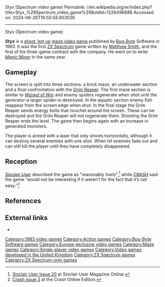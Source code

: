 Styx (Spectrum video game)
Permalink: //en.wikipedia.org/w/index.php?title=Styx_%28Spectrum_video_game%29&oldid=1226496888
Accessed on: 2024-06-26T16:55:58.603026



------
Styx (Spectrum video game)
{{Short description|1983 video game}}
{{Infobox video game
|title= Styx
|image= Styx_1983_ZX_Spectrum_Cover_Art.jpg
|caption=
|developer= [[Matthew Smith (games programmer)|Matthew Smith]]
|publisher= [[Bug-Byte]]
|released= {{vgrelease|EU|1983<ref>[http://www.gamefaqs.com/sinclair/947170-styx/data ''Styx''] at [[GameFAQs]]</ref>}}
|genre= [[Maze video game|Maze]], [[shoot 'em up]]
|modes= [[Single-player video game|Single-player]]
|platforms= [[ZX Spectrum]]
}}

'''''Styx''''' is a [[shoot 'em up]] [[maze video game]] published by [[Bug-Byte]] Software in 1983. It was the first [[ZX Spectrum]] game written by [[Matthew Smith (games programmer)|Matthew Smith]], and the first of his three-game contract with the company. He went on to write ''[[Manic Miner]]'' in the same year.

== Gameplay ==
The screen is split into three sections: a brick maze, an underwater section and a final confrontation with the [[Grim Reaper]]. The first maze section is similar to ''[[Wizard of Wor]]'' and enemy spiders regenerate when shot until the generator-a larger spider-is destroyed.  In the aquatic section enemy fish reappear from the screen edge when shot.  In the final stage the Grim Reaper sends energy bolts that ricochet around the screen.  These can be destroyed and the Grim Reaper will not regenerate them.  Shooting the Grim Reaper ends the level.  The game then begins again with an increase in generated monsters.

The player is armed with a laser that only shoots horizontally, although it can destroy several enemies with one shot.  When hit enemies fade out and can still kill the player until they have completely disappeared.

==Reception==
''[[Sinclair User]]'' described the game as "reasonably lively",<ref>[http://www.sincuser.f9.co.uk/020/softwre.htm Sinclair User issue 20] at Sinclair User Magazine Online.</ref> while ''[[CRASH (magazine)|CRASH]]'' said the game "would not be interesting if it weren’t for the fact that it’s not easy."<ref>[http://www.crashonline.org.uk/03/lguide05.htm Crash issue 3] at the Crash Online Edition.</ref>

==References==
{{reflist}}

==External links==
*{{WoS game|id=0004974|name=Styx}}

[[Category:1983 video games]]
[[Category:Action games]]
[[Category:Bug-Byte Software games]]
[[Category:Europe-exclusive video games]]
[[Category:Maze games]]
[[Category:Single-player video games]]
[[Category:Video games developed in the United Kingdom]]
[[Category:ZX Spectrum games]]
[[Category:ZX Spectrum-only games]]


{{maze-videogame-stub}}